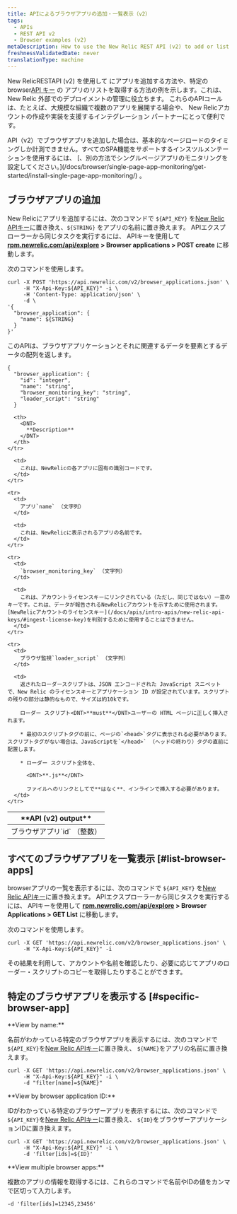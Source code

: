 ```yaml
---
title: APIによるブラウザアプリの追加・一覧表示（v2）
tags:
  - APIs
  - REST API v2
  - Browser examples (v2)
metaDescription: How to use the New Relic REST API (v2) to add or list browser apps.
freshnessValidatedDate: never
translationType: machine
---
```


New RelicRESTAPI (v2) を使用して[<InlinePopover type="browser"/>](/docs/browser/new-relic-browser/welcome-new-relic-browser/new-relic-browser) にアプリを追加する方法や、特定のbrowser[API キー](/docs/apis/rest-api-v2/requirements/api-keys) の アプリのリストを取得する方法の例を示します。これは、New Relic 外部でのデプロイメントの管理に役立ちます。 これらのAPIコールは、たとえば、大規模な組織で複数のアプリを展開する場合や、 New Relicアカウントの作成や実装を支援するインテグレーション パートナーにとって便利です。

<Callout variant="important">
  API（v2）でブラウザアプリを追加した場合は、基本的なページロードのタイミングしか計測できません。すべてのSPA機能をサポートするインスツルメンテーションを使用するには、 [、別の方法でシングルページアプリのモニタリングを設定してください。](/docs/browser/single-page-app-monitoring/get-started/install-single-page-app-monitoring/) 。
</Callout>

## ブラウザアプリの追加

New Relicにアプリを追加するには、次のコマンドで `${API_KEY}` を[New Relic APIキー](/docs/apis/rest-api-v2/requirements/api-keys#rest-api-key)に置き換え、`${STRING}` をアプリの名前に置き換えます。 APIエクスプローラーから同じタスクを実行するには、 APIキーを使用して <DNT>**[rpm.newrelic.com/api/explore](https://rpm.newrelic.com/api/explore) > Browser applications > POST create**</DNT> に移動します。

次のコマンドを使用します。

```
curl -X POST 'https://api.newrelic.com/v2/browser_applications.json' \
     -H "X-Api-Key:${API_KEY}" -i \
     -H 'Content-Type: application/json' \
     -d \
'{
  "browser_application": {
    "name": ${STRING}
  }
}'
```

このAPIは、ブラウザアプリケーションとそれに関連するデータを要素とするデータの配列を返します。

```
{
  "browser_application": {
    "id": "integer",
    "name": "string",
    "browser_monitoring_key": "string",
    "loader_script": "string"
  }
```

<table>
  <thead>
    <tr>
      <th width={250}>
        <DNT>
          **API (v2) output**
        </DNT>
      </th>

      <th>
        <DNT>
          **Description**
        </DNT>
      </th>
    </tr>
  </thead>

  <tbody>
    <tr>
      <td>
        ブラウザアプリ`id` （整数）
      </td>

      <td>
        これは、NewRelicの各アプリに固有の識別コードです。
      </td>
    </tr>

    <tr>
      <td>
        アプリ`name` （文字列）
      </td>

      <td>
        これは、NewRelicに表示されるアプリの名前です。
      </td>
    </tr>

    <tr>
      <td>
        `browser_monitoring_key` （文字列）
      </td>

      <td>
        これは、アカウントライセンスキーにリンクされている（ただし、同じではない）一意のキーです。これは、データが報告されるNewRelicアカウントを示すために使用されます。 [NewRelicアカウントのライセンスキー](/docs/apis/intro-apis/new-relic-api-keys/#ingest-license-key)を判別するために使用することはできません。
      </td>
    </tr>

    <tr>
      <td>
        ブラウザ監視`loader_script` （文字列）
      </td>

      <td>
        返されたローダースクリプトは、JSON エンコードされた JavaScript スニペットで、New Relic のライセンスキーとアプリケーション ID が設定されています。スクリプトの残りの部分は静的なもので、サイズは約10kです。

        ローダー スクリプト<DNT>**must**</DNT>ユーザーの HTML ページに正しく挿入されます。

        * 最初のスクリプトタグの前に、ページの`<head>`タグに表示される必要があります。スクリプトタグがない場合は、JavaScriptを`</head>` （ヘッドの終わり）タグの直前に配置します。

        * ローダー スクリプト全体を、

          <DNT>**.js**</DNT>

          ファイルへのリンクとしてで**はなく**、インラインで挿入する必要があります。
      </td>
    </tr>
  </tbody>
</table>

## すべてのブラウザアプリを一覧表示 [#list-browser-apps]

browserアプリの一覧を表示するには、次のコマンドで `${API_KEY}` を[New Relic APIキー](/docs/apis/rest-api-v2/requirements/api-keys#rest-api-key)に置き換えます。 APIエクスプローラーから同じタスクを実行するには、 APIキーを使用して <DNT>**[rpm.newrelic.com/api/explore](https://rpm.newrelic.com/api/explore) > Browser Applications > GET List**</DNT> に移動します。

次のコマンドを使用します。

```
curl -X GET 'https://api.newrelic.com/v2/browser_applications.json' \
     -H "X-Api-Key:${API_KEY}" -i
```

その結果を利用して、アカウントや名前を確認したり、必要に応じてアプリのローダー・スクリプトのコピーを取得したりすることができます。

## 特定のブラウザアプリを表示する [#specific-browser-app]

<DNT>
  **View by name:**
</DNT>

名前がわかっている特定のブラウザアプリを表示するには、次のコマンドで`${API_KEY}`を[New Relic APIキー](/docs/apis/rest-api-v2/requirements/api-keys#rest-api-key)に置き換え、 `${NAME}`をアプリの名前に置き換えます。

```
curl -X GET 'https://api.newrelic.com/v2/browser_applications.json' \
     -H "X-Api-Key:${API_KEY}" -i \
     -d "filter[name]=${NAME}"
```

<DNT>
  **View by browser application ID:**
</DNT>

IDがわかっている特定のブラウザーアプリを表示するには、次のコマンドで`${API_KEY}`を[New Relic APIキー](/docs/apis/rest-api-v2/requirements/api-keys#rest-api-key)に置き換え、 `${ID}`をブラウザーアプリケーションIDに置き換えます。

```
curl -X GET 'https://api.newrelic.com/v2/browser_applications.json' \
     -H "X-Api-Key:${API_KEY}" -i \
     -d 'filter[ids]=${ID}'
```

<DNT>
  **View multiple browser apps:**
</DNT>

複数のアプリの情報を取得するには、これらのコマンドで名前やIDの値をカンマで区切って入力します。

```
-d 'filter[ids]=12345,23456'
```